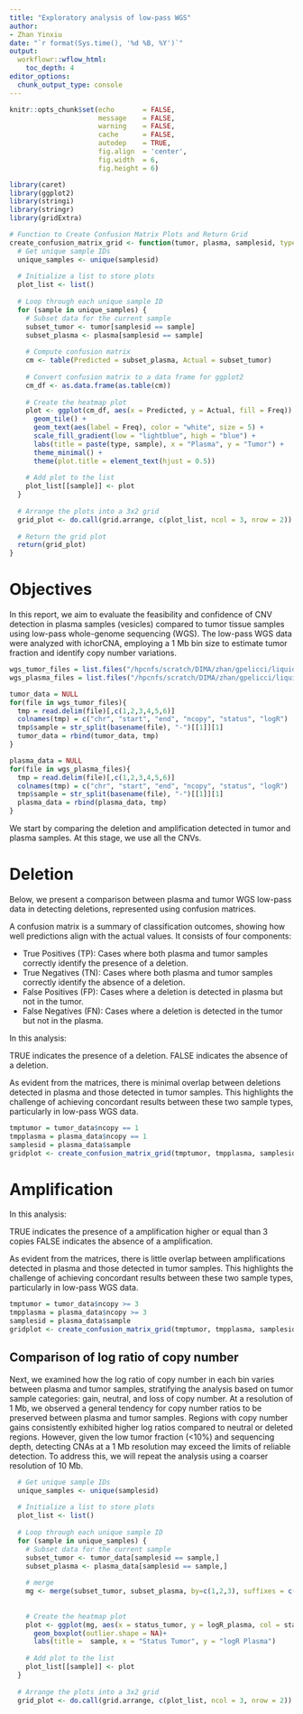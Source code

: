 ```yaml
---
title: "Exploratory analysis of low-pass WGS"
author: 
- Zhan Yinxiu
date: "`r format(Sys.time(), '%d %B, %Y')`"
output:
  workflowr::wflow_html:
    toc_depth: 4
editor_options:
  chunk_output_type: console
---
```


```r
knitr::opts_chunk$set(echo       = FALSE,
                      message    = FALSE,
                      warning    = FALSE,
                      cache      = FALSE,
                      autodep    = TRUE,
                      fig.align  = 'center',
                      fig.width  = 6,
                      fig.height = 6)
```

```r
library(caret)
library(ggplot2)
library(stringi)
library(stringr)
library(gridExtra)
```

```r
# Function to Create Confusion Matrix Plots and Return Grid
create_confusion_matrix_grid <- function(tumor, plasma, samplesid, type="DEL") {
  # Get unique sample IDs
  unique_samples <- unique(samplesid)
  
  # Initialize a list to store plots
  plot_list <- list()
  
  # Loop through each unique sample ID
  for (sample in unique_samples) {
    # Subset data for the current sample
    subset_tumor <- tumor[samplesid == sample]
    subset_plasma <- plasma[samplesid == sample]
    
    # Compute confusion matrix
    cm <- table(Predicted = subset_plasma, Actual = subset_tumor)
    
    # Convert confusion matrix to a data frame for ggplot2
    cm_df <- as.data.frame(as.table(cm))
    
    # Create the heatmap plot
    plot <- ggplot(cm_df, aes(x = Predicted, y = Actual, fill = Freq)) +
      geom_tile() +
      geom_text(aes(label = Freq), color = "white", size = 5) +
      scale_fill_gradient(low = "lightblue", high = "blue") +
      labs(title = paste(type, sample), x = "Plasma", y = "Tumor") +
      theme_minimal() +
      theme(plot.title = element_text(hjust = 0.5))
    
    # Add plot to the list
    plot_list[[sample]] <- plot
  }
  
  # Arrange the plots into a 3x2 grid
  grid_plot <- do.call(grid.arrange, c(plot_list, ncol = 3, nrow = 2))
  
  # Return the grid plot
  return(grid_plot)
}
```

# Objectives

In this report, we aim to evaluate the feasibility and confidence of CNV detection in plasma samples (vesicles) compared to tumor tissue samples using low-pass whole-genome sequencing (WGS). The low-pass WGS data were analyzed with ichorCNA, employing a 1 Mb bin size to estimate tumor fraction and identify copy number variations.

```r
wgs_tumor_files = list.files("/hpcnfs/scratch/DIMA/zhan/gpelicci/liquid_biopsy_project/results/cna/", pattern = "tumor.cna.seg", full.names = TRUE) 
wgs_plasma_files = list.files("/hpcnfs/scratch/DIMA/zhan/gpelicci/liquid_biopsy_project/results/cna/", pattern = "plasma.cna.seg", full.names = TRUE) 

tumor_data = NULL
for(file in wgs_tumor_files){
  tmp = read.delim(file)[,c(1,2,3,4,5,6)]
  colnames(tmp) = c("chr", "start", "end", "ncopy", "status", "logR")
  tmp$sample = str_split(basename(file), "-")[[1]][1]
  tumor_data = rbind(tumor_data, tmp)
}

plasma_data = NULL
for(file in wgs_plasma_files){
  tmp = read.delim(file)[,c(1,2,3,4,5,6)]
  colnames(tmp) = c("chr", "start", "end", "ncopy", "status", "logR")
  tmp$sample = str_split(basename(file), "-")[[1]][1]
  plasma_data = rbind(plasma_data, tmp)
}

```


We start by comparing the deletion and amplification detected in tumor and plasma samples. At this stage, we use all the CNVs.

# Deletion

Below, we present a comparison between plasma and tumor WGS low-pass data in detecting deletions, represented using confusion matrices.

A confusion matrix is a summary of classification outcomes, showing how well predictions align with the actual values. It consists of four components:

- True Positives (TP): Cases where both plasma and tumor samples correctly identify the presence of a deletion.
- True Negatives (TN): Cases where both plasma and tumor samples correctly identify the absence of a deletion.
- False Positives (FP): Cases where a deletion is detected in plasma but not in the tumor.
- False Negatives (FN): Cases where a deletion is detected in the tumor but not in the plasma.

In this analysis:

TRUE indicates the presence of a deletion.
FALSE indicates the absence of a deletion.

As evident from the matrices, there is minimal overlap between deletions detected in plasma and those detected in tumor samples. This highlights the challenge of achieving concordant results between these two sample types, particularly in low-pass WGS data.

```r
tmptumor = tumor_data$ncopy == 1
tmpplasma = plasma_data$ncopy == 1
samplesid = plasma_data$sample
gridplot <- create_confusion_matrix_grid(tmptumor, tmpplasma, samplesid)
```



# Amplification

In this analysis:

TRUE indicates the presence of a amplification higher or equal than 3 copies
FALSE indicates the absence of a amplification.

As evident from the matrices, there is little overlap between amplifications detected in plasma and those detected in tumor samples. This highlights the challenge of achieving concordant results between these two sample types, particularly in low-pass WGS data.

```r
tmptumor = tumor_data$ncopy >= 3
tmpplasma = plasma_data$ncopy >= 3
samplesid = plasma_data$sample
gridplot <- create_confusion_matrix_grid(tmptumor, tmpplasma, samplesid, "Amplification")
```


## Comparison of log ratio of copy number

Next, we examined how the log ratio of copy number in each bin varies between plasma and tumor samples, stratifying the analysis based on tumor sample categories: gain, neutral, and loss of copy number. At a resolution of 1 Mb, we observed a general tendency for copy number ratios to be preserved between plasma and tumor samples. Regions with copy number gains consistently exhibited higher log ratios compared to neutral or deleted regions. However, given the low tumor fraction (<10%) and sequencing depth, detecting CNAs at a 1 Mb resolution may exceed the limits of reliable detection. To address this, we will repeat the analysis using a coarser resolution of 10 Mb.

```r

  # Get unique sample IDs
  unique_samples <- unique(samplesid)
  
  # Initialize a list to store plots
  plot_list <- list()
  
  # Loop through each unique sample ID
  for (sample in unique_samples) {
    # Subset data for the current sample
    subset_tumor <- tumor_data[samplesid == sample,]
    subset_plasma <- plasma_data[samplesid == sample,]
    
    # merge
    mg <- merge(subset_tumor, subset_plasma, by=c(1,2,3), suffixes = c("_tumor", "_plasma"))
    
    
    # Create the heatmap plot
    plot <- ggplot(mg, aes(x = status_tumor, y = logR_plasma, col = status_tumor)) +
      geom_boxplot(outlier.shape = NA)+ 
      labs(title =  sample, x = "Status Tumor", y = "logR Plasma") 
    
    # Add plot to the list
    plot_list[[sample]] <- plot
  }
  
  # Arrange the plots into a 3x2 grid
  grid_plot <- do.call(grid.arrange, c(plot_list, ncol = 3, nrow = 2))
  
```

